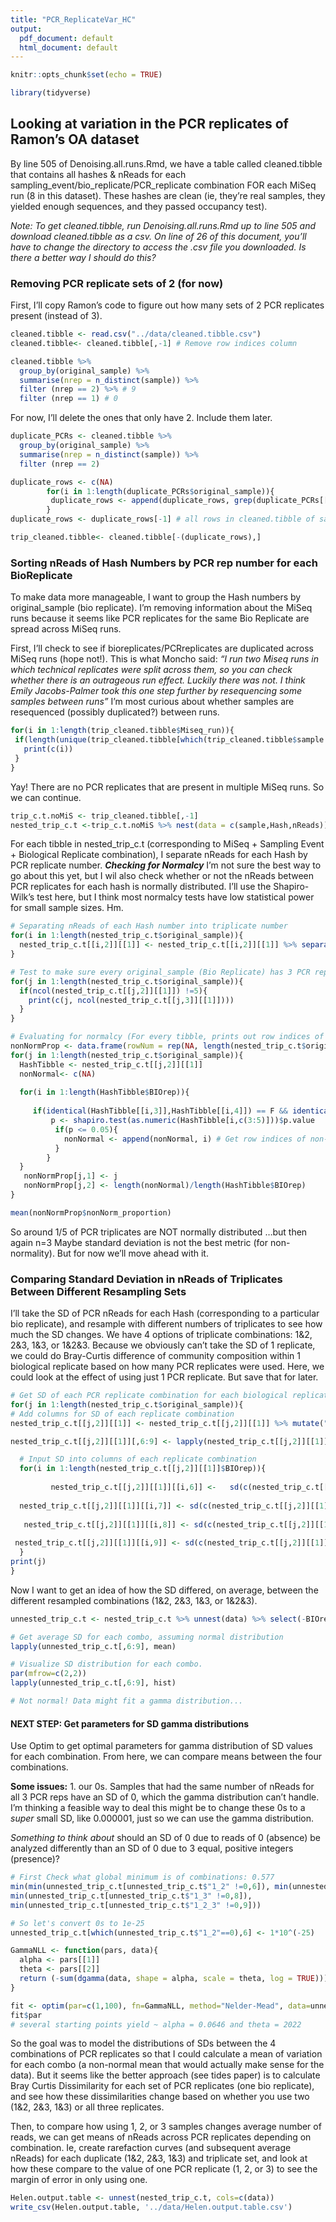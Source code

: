 ```yaml
---
title: "PCR_ReplicateVar_HC"
output:
  pdf_document: default
  html_document: default
---
```


```r
knitr::opts_chunk$set(echo = TRUE)
```
```r
library(tidyverse)
```

## Looking at variation in the PCR replicates of Ramon's OA dataset

By line 505 of Denoising.all.runs.Rmd, we have a table called cleaned.tibble that contains all hashes & nReads for each sampling_event/bio_replicate/PCR_replicate combination FOR each MiSeq run (8 in this dataset). These hashes are clean (ie, they're real samples, they yielded enough sequences, and they passed occupancy test). 

*Note: To get cleaned.tibble, run Denoising.all.runs.Rmd up to line 505 and download cleaned.tibble as a csv. On line of 26 of this document, you'll have to change the directory to access the .csv file you downloaded. Is there a better way I should do this?*

### Removing PCR replicate sets of 2 (for now)
First, I'll copy Ramon's code to figure out how many sets of 2 PCR replicates present (instead of 3). 



```r
cleaned.tibble <- read.csv("../data/cleaned.tibble.csv")
cleaned.tibble<- cleaned.tibble[,-1] # Remove row indices column 

cleaned.tibble %>% 
  group_by(original_sample) %>% 
  summarise(nrep = n_distinct(sample)) %>% 
  filter (nrep == 2) %>% # 9
  filter (nrep == 1) # 0 

```


For now, I'll delete the ones that only have 2. Include them later.


```r
duplicate_PCRs <- cleaned.tibble %>% 
  group_by(original_sample) %>% 
  summarise(nrep = n_distinct(sample)) %>% 
  filter (nrep == 2) 

duplicate_rows <- c(NA)
        for(i in 1:length(duplicate_PCRs$original_sample)){
         duplicate_rows <- append(duplicate_rows, grep(duplicate_PCRs[[i,1]], cleaned.tibble$original_sample, value = F))
        }
duplicate_rows <- duplicate_rows[-1] # all rows in cleaned.tibble of sample/bioreplicates that have duplicate PCR

trip_cleaned.tibble<- cleaned.tibble[-(duplicate_rows),]
```


### Sorting nReads of Hash Numbers by PCR rep number for each BioReplicate

To make data more manageable, I want to group the Hash numbers by original_sample (bio replicate). I'm removing information about the MiSeq runs because it seems like PCR replicates for the same Bio Replicate are spread across MiSeq runs. 

First, I'll check to see if bioreplicates/PCRreplicates are duplicated across MiSeq runs (hope not!). This is what Moncho said: *"I run two Miseq runs in which technical replicates were split across them, so you can check whether there is an outrageous run effect. Luckily there was not. I think Emily Jacobs-Palmer took this one step further by resequencing some samples between runs"* I'm most curious about whether samples are resequenced (possibly duplicated?) between runs. 


```r
for(i in 1:length(trip_cleaned.tibble$Miseq_run)){
 if(length(unique(trip_cleaned.tibble[which(trip_cleaned.tibble$sample == trip_cleaned.tibble[i,2]),1])) != 1){
   print(c(i))
 }
}
```

Yay! There are no PCR replicates that are present in multiple MiSeq runs. So we can continue. 

```r
trip_c.t.noMiS <- trip_cleaned.tibble[,-1]
nested_trip_c.t <-trip_c.t.noMiS %>% nest(data = c(sample,Hash,nReads))
```


For each tibble in nested_trip_c.t (corresponding to MiSeq + Sampling Event + Biological Replicate combination), I separate nReads for each Hash by PCR replicate number. ***Checking for Normalcy*** I'm not sure the best way to go about this yet, but I wil also check whether or not the nReads between PCR replicates for each hash is normally distributed. I'll use the Shapiro-Wilk's test here, but I think most normalcy tests have low statistical power for small sample sizes. Hm. 


```r
# Separating nReads of each Hash number into triplicate number
for(i in 1:length(nested_trip_c.t$original_sample)){
  nested_trip_c.t[[i,2]][[1]] <- nested_trip_c.t[[i,2]][[1]] %>% separate(sample, into=c("BIOrep","PCRrep"), sep = "\\.") %>% pivot_wider(names_from = PCRrep, values_from = nReads, values_fill = 0)
}

# Test to make sure every original_sample (Bio Replicate) has 3 PCR replicates
for(j in 1:length(nested_trip_c.t$original_sample)){
  if(ncol(nested_trip_c.t[[j,2]][[1]]) !=5){
    print(c(j, ncol(nested_trip_c.t[[j,3]][[1]])))
  }
}

# Evaluating for normalcy (For every tibble, prints out row indices of PCR triplicates that fail normalcy test)
nonNormProp <- data.frame(rowNum = rep(NA, length(nested_trip_c.t$original_sample)), nonNorm_proportion= rep(NA, length(nested_trip_c.t$original_sample)))
for(j in 1:length(nested_trip_c.t$original_sample)){
  HashTibble <- nested_trip_c.t[[j,2]][[1]]
  nonNormal<- c(NA)
  
  for(i in 1:length(HashTibble$BIOrep)){
   
     if(identical(HashTibble[[i,3]],HashTibble[[i,4]]) == F && identical(HashTibble[[i,4]],HashTibble[[i,5]]) == F){
         p <- shapiro.test(as.numeric(HashTibble[i,c(3:5)]))$p.value
          if(p <= 0.05){
            nonNormal <- append(nonNormal, i) # Get row indices of non-normalcy for each tibble 
          }
        }
  }
   nonNormProp[j,1] <- j
   nonNormProp[j,2] <- length(nonNormal)/length(HashTibble$BIOrep)
}

mean(nonNormProp$nonNorm_proportion)

```


So around 1/5 of PCR triplicates are NOT normally distributed ...but then again n=3 Maybe standard deviation is not the best metric (for non-normality). But for now we'll move ahead with it. 


### Comparing Standard Deviation in nReads of Triplicates Between Different Resampling Sets

I'll take the SD of PCR nReads for each Hash (corresponding to a particular bio replicate), and resample with different numbers of triplicates to see how much the SD changes. We have 4 options of triplicate combinations: 1&2, 2&3, 1&3, or 1&2&3. 
Because we obviously can't take the SD of 1 replicate, we could do Bray-Curtis difference of community composition within 1 biological replicate based on how many PCR replicates were used. Here, we could look at the effect of using just 1 PCR replicate. But save that for later. 

```r

# Get SD of each PCR replicate combination for each biological replicate
for(j in 1:length(nested_trip_c.t$original_sample)){
# Add columns for SD of each replicate combination
nested_trip_c.t[[j,2]][[1]] <- nested_trip_c.t[[j,2]][[1]] %>% mutate("1_2" = rep(NA,length(nested_trip_c.t[[j,2]][[1]]$BIOrep))) %>% mutate("2_3" = rep(NA,length(nested_trip_c.t[[j,2]][[1]]$BIOrep))) %>% mutate("1_3" = rep(NA,length(nested_trip_c.t[[j,2]][[1]]$BIOrep))) %>% mutate("1_2_3" = rep(NA,length(nested_trip_c.t[[j,2]][[1]]$BIOrep))) 

nested_trip_c.t[[j,2]][[1]][,6:9] <- lapply(nested_trip_c.t[[j,2]][[1]][,6:9], as.numeric)

  # Input SD into columns of each replicate combination
  for(i in 1:length(nested_trip_c.t[[j,2]][[1]]$BIOrep)){
  
         nested_trip_c.t[[j,2]][[1]][[i,6]] <-   sd(c(nested_trip_c.t[[j,2]][[1]][[i,3]],nested_trip_c.t[[j,2]][[1]][[i,4]]))
  
  nested_trip_c.t[[j,2]][[1]][[i,7]] <- sd(c(nested_trip_c.t[[j,2]][[1]][[i,4]],nested_trip_c.t[[j,2]][[1]][[i,5]]))
  
   nested_trip_c.t[[j,2]][[1]][[i,8]] <- sd(c(nested_trip_c.t[[j,2]][[1]][[i,3]],nested_trip_c.t[[j,2]][[1]][[i,5]]))
  
 nested_trip_c.t[[j,2]][[1]][[i,9]] <- sd(c(nested_trip_c.t[[j,2]][[1]][[i,3]], nested_trip_c.t[[j,2]][[1]][[i,4]],nested_trip_c.t[[j,2]][[1]][[i,5]]))
  }
print(j)
}

```

Now I want to get an idea of how the SD differed, on average, between the different resampled combinations (1&2, 2&3, 1&3, or 1&2&3). 

```r
unnested_trip_c.t <- nested_trip_c.t %>% unnest(data) %>% select(-BIOrep)

# Get average SD for each combo, assuming normal distribution
lapply(unnested_trip_c.t[,6:9], mean)

# Visualize SD distribution for each combo. 
par(mfrow=c(2,2))
lapply(unnested_trip_c.t[,6:9], hist)

# Not normal! Data might fit a gamma distribution...

```

#### NEXT STEP: Get parameters for SD gamma distributions
Use Optim to get optimal parameters for gamma distribution of SD values for each combination. From here, we can compare means between the four combinations. 

**Some issues:**
1. our 0s. Samples that had the same number of nReads for all 3 PCR reps have an SD of 0, which the gamma distribution can't handle. I'm thinking a feasible way to deal this might be to change these 0s to a *super* small SD, like 0.000001, just so we can use the gamma distribution. 

*Something to think about* should an SD of 0 due to reads of 0 (absence) be analyzed differently than an SD of 0 due to 3 equal, positive integers (presence)? 

```r

# First Check what global minimum is of combinations: 0.577
min(min(unnested_trip_c.t[unnested_trip_c.t$"1_2" !=0,6]), min(unnested_trip_c.t[unnested_trip_c.t$"2_3" !=0,7]),
min(unnested_trip_c.t[unnested_trip_c.t$"1_3" !=0,8]),
min(unnested_trip_c.t[unnested_trip_c.t$"1_2_3" !=0,9]))

# So let's convert 0s to 1e-25
unnested_trip_c.t[which(unnested_trip_c.t$"1_2"==0),6] <- 1*10^(-25)


```

```r
GammaNLL <- function(pars, data){
  alpha <- pars[[1]]
  theta <- pars[[2]]
  return (-sum(dgamma(data, shape = alpha, scale = theta, log = TRUE)))
}

fit <- optim(par=c(1,100), fn=GammaNLL, method="Nelder-Mead", data=unnested_trip_c.t$"1_2")
fit$par
# several starting points yield ~ alpha = 0.0646 and theta = 2022

```

So the goal was to model the distributions of SDs between the 4 combinations of PCR replicates so that I could calculate a mean of variation for each combo (a non-normal mean that would actually make sense for the data). But it seems like the better approach (see tides paper) is to calculate Bray Curtis Dissimilarity for each set of PCR replicates (one bio replicate), and see how these dissimilarities change based on whether you use two (1&2, 2&3, 1&3) or all three replicates.

Then, to compare how using 1, 2, or 3 samples changes average number of reads, we can get means of nReads across PCR replicates depending on combination. Ie, create rarefaction curves (and subsequent average nReads) for each duplicate (1&2, 2&3, 1&3) and triplicate set, and look at how these compare to the value of one PCR replicate (1, 2, or 3) to see the margin of error in only using one. 

```r
Helen.output.table <- unnest(nested_trip_c.t, cols=c(data))
write_csv(Helen.output.table, '../data/Helen.output.table.csv')
```

